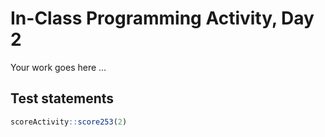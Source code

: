 # In-Class Programming Activity, Day 2

Your work goes here ...



## Test statements

```r
scoreActivity::score253(2)
```